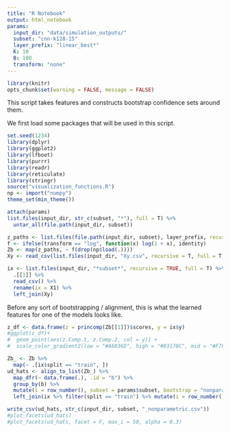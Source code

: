 ```yaml
---
title: "R Notebook"
output: html_notebook
params:
  input_dir: "data/simulation_outputs/"
  subset: "cnn-k128-15"
  layer_prefix: "linear_best*"
  K: 10
  B: 100
  transform: "none"
---
```


```r
library(knitr)
opts_chunk$set(warning = FALSE, message = FALSE)
```

This script takes features and constructs bootstrap confidence sets around them.

We first load some packages that will be used in this script.

```r
set.seed(1234)
library(dplyr)
library(ggplot2)
library(lfboot)
library(purrr)
library(readr)
library(reticulate)
library(stringr)
source("visualization_functions.R")
np <- import("numpy")
theme_set(min_theme())
```

```r
attach(params)
list.files(input_dir, str_c(subset, "*"), full = T) %>%
  untar_all(file.path(input_dir, subset))
```

```r
z_paths <- list.files(file.path(input_dir, subset), layer_prefix, recursive = T, full = T)
f <- ifelse(transform == "log", function(x) log(1 + x), identity)
Zb <- map(z_paths, ~ f(drop(np$load(.))))
Xy <- read_csv(list.files(input_dir, "Xy.csv", recursive = T, full = T)[1])
```

```r
ix <- list.files(input_dir, "*subset*", recursive = TRUE, full = T) %>%
  .[[1]] %>%
  read_csv() %>%
  rename(ix = X1) %>%
  left_join(Xy)
```

Before any sort of bootstrapping / alignment, this is what the learned features
for one of the models looks like.

```r
z_df <- data.frame(z = princomp(Zb[[1]])$scores, y = ix$y)
#ggplot(z_df)+
#  geom_point(aes(z.Comp.1, z.Comp.2, col = y)) +
#  scale_color_gradient2(low = "#A6036D", high = "#03178C", mid = "#F7F7F7")
```

```r
Zb_ <- Zb %>%
  map(~ .[ix$split == "train", ])
ud_hats <- align_to_list(Zb_) %>%
  map_dfr(~ data.frame(.), .id = "b") %>%
  group_by(b) %>%
  mutate(i = row_number(), subset = params$subset, bootstrap = "nonparametric") %>%
  left_join(ix %>% filter(split == "train") %>% mutate(i = row_number()))
```

```r
write_csv(ud_hats, str_c(input_dir, subset, "_nonparametric.csv"))
#plot_facets(ud_hats)
#plot_facets(ud_hats, facet = F, max_i = 50, alpha = 0.3)
```
